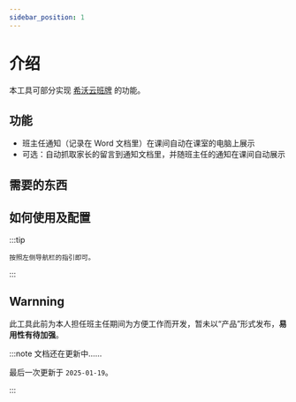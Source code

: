 ```yaml
---
sidebar_position: 1
---
```



# 介绍

本工具可部分实现 [希沃云班牌](https://www.seewo.com/article/detail/396) 的功能。

## 功能

- 班主任通知（记录在 Word 文档里）在课间自动在课室的电脑上展示
- 可选：自动抓取家长的留言到通知文档里，并随班主任的通知在课间自动展示

## 需要的东西

<LanRequirement />

## 如何使用及配置

:::tip

    按照左侧导航栏的指引即可。

:::

## Warnning

此工具此前为本人担任班主任期间为方便工作而开发，暂未以“产品”形式发布，**易用性有待加强**。

:::note 文档还在更新中……

最后一次更新于 `2025-01-19`。

:::
